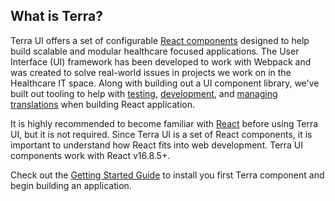 
## What is Terra?

<div className="tui-illustration-grid">
<div className="tui-illustration-grid-col">

Terra UI offers a set of configurable [React components](https://engineering.cerner.com/terra-ui/#/components) designed to help build scalable and modular healthcare focused applications. The User Interface (UI) framework has been developed to work with Webpack and was created to solve real-world issues in projects we work on in the Healthcare IT space. Along with building out a UI component library, we've built out tooling to help with [testing](https://github.com/cerner/terra-toolkit), [development](https://github.com/cerner/terra-dev-site), and [managing translations](https://github.com/cerner/terra-aggregate-translations) when building React application.

It is highly recommended to become familiar with [React](https://reactjs.org/) before using Terra UI, but it is not required. Since Terra UI is a set of React components, it is important to understand how React fits into web development. Terra UI components work with React v16.8.5+.

Check out the [Getting Started Guide](https://engineering.cerner.com/terra-ui/getting-started/terra-ui/installing-components) to install you first Terra component and begin building an application.

</div>
<div className="tui-illustration-grid-col tui-illustration-grid-col-illustration">
<MedicineIcon />
</div>
</div>
